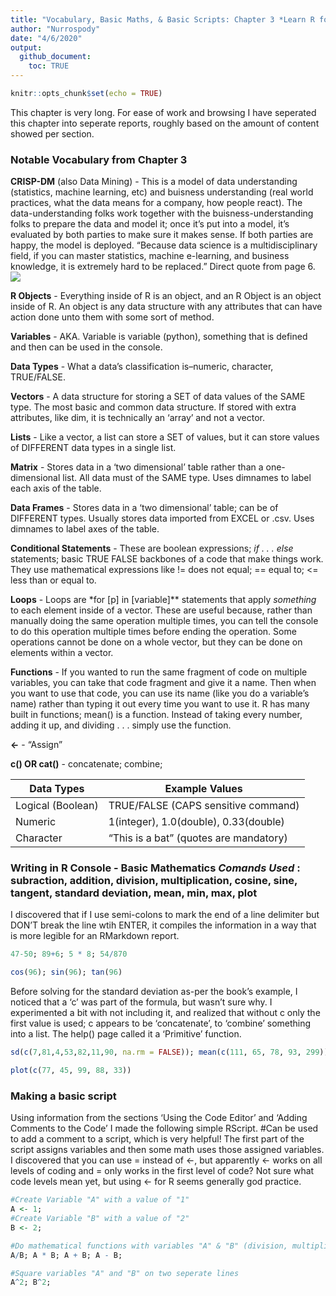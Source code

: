 ```yaml
---
title: "Vocabulary, Basic Maths, & Basic Scripts: Chapter 3 *Learn R for Applied Statistics : With Data Visualizations, Regressions, and Statistics* (Started Week 2 Monday)"
author: "Nurrospody"
date: "4/6/2020"
output:
  github_document:
    toc: TRUE
---
```


```r
knitr::opts_chunk$set(echo = TRUE)
```

This chapter is very long.  For ease of work and browsing I have seperated this chapter into seperate reports, roughly based on the amount of content showed per section.

  
### Notable Vocabulary from Chapter 3
**CRISP-DM** (also Data Mining) - This is a model of data understanding (statistics, machine learning, etc) and buisness understanding (real world practices, what the data means for a company, how people react).  The data-understanding folks work together with the buisness-understanding folks to prepare the data and model it; once it's put into a model, it's evaluated by both parties to make sure it makes sense.  If both parties are happy, the model is deployed. "Because data science is
a multidisciplinary field, if you can master statistics, machine e-learning, and business knowledge, it is extremely hard to be replaced." Direct quote from page 6.
![](../data_sources/CH3_1.png)

**R Objects** - Everything inside of R is an object, and an R Object is an object inside of R.  An object is any data structure with any attributes that can have action done unto them with some sort of method.  

**Variables** - AKA. Variable is variable (python), something that is defined and then can be used in the console. 

**Data Types** - What a data's classification is--numeric, character, TRUE/FALSE.  

**Vectors** - A data structure for storing a SET of data values of the SAME type. The most basic and common data structure. If stored with extra attributes, like dim, it is technically an ‘array’ and not a vector.  

**Lists** - Like a vector, a list can store a SET of values, but it can store values of DIFFERENT data types in a single list.

**Matrix** - Stores data in a ‘two dimensional’ table rather than a one-dimensional list. All data must of the SAME type. Uses dimnames to label each axis of the table.  

**Data Frames** - Stores data in a ‘two dimensional’ table; can be of DIFFERENT types. Usually stores data imported from EXCEL or .csv. Uses dimnames to label axes of the table. 

**Conditional Statements** - These are boolean expressions; *if . . . else* statements; basic TRUE FALSE backbones of a code that make things work.  They use mathematical expressions like != does not equal; == equal to; <= less than or equal to.

**Loops** - Loops are *for [p] in [variable]** statements that apply *something* to each element inside of a vector.  These are useful because, rather than manually doing the same operation multiple times, you can tell the console to do this operation multiple times before ending the operation.  Some operations cannot be done on a whole vector, but they can be done on elements within a vector.

**Functions** - If you wanted to run the same fragment of code on multiple variables, you can take that code fragment and give it a name.  Then when you want to use that code, you can use its name (like you do a variable's name) rather than typing it out every time you want to use it. R has many built in functions; mean() is a function.  Instead of taking every number, adding it up, and dividing . . . simply use the function.

**<-** - "Assign"  

**c() OR cat()** - concatenate; combine;

Data Types | Example Values
-----------|---------------
Logical (Boolean)    | TRUE/FALSE (CAPS sensitive command)
Numeric           | 1(integer), 1.0(double), 0.33(double)
Character | "This is a bat" (quotes are mandatory)


### Writing in R Console - Basic Mathematics *Comands Used* : subraction, addition, division, multiplication, cosine, sine, tangent, standard deviation, mean, min, max, plot

I discovered that if I use semi-colons to mark the end of a line delimiter but DON'T break the line wtih ENTER, it compiles the information in a way that is more legible for an RMarkdown report.
``` r
47-50; 89+6; 5 * 8; 54/870

cos(96); sin(96); tan(96)
```
Before solving for the standard deviation as-per the book's example, I noticed that a 'c' was part of the formula, but wasn't sure why.  I experimented a bit with not including it, and realized that without c only the first value is used; c appears to be 'concatenate', to 'combine' something into a list.  The help() page called it a 'Primitive' function.
```r
sd(c(7,81,4,53,82,11,90, na.rm = FALSE)); mean(c(111, 65, 78, 93, 299)); min(c(9, 4, 7, 2)); max(c(9, 7, 2, 5))

plot(c(77, 45, 99, 88, 33))
``` 
 
 
### Making a basic script
Using information from the sections 'Using the Code Editor' and 'Adding Comments to the Code' I made the following simple RScript.  #Can be used to add a comment to a script, which is very helpful! The first part of the script assigns variables and then some math uses those assigned variables.  
I discovered that you can use = instead of <-, but apparently <- works on all levels of coding and = only works in the first level of code?  Not sure what code levels mean yet, but using <- for R seems generally god practice.
```r
#Create Variable "A" with a value of "1"
A <- 1;
#Create Variable "B" with a value of "2"
B <- 2;

#Do mathematical functions with variables "A" & "B" (division, multiplication, addition, subtraction)
A/B; A * B; A + B; A - B;

#Square variables "A" and "B" on two seperate lines
A^2; B^2;
```
